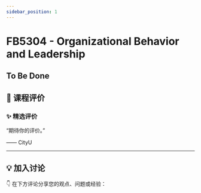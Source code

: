 ```yaml
---
sidebar_position: 1
---
```



# FB5304 - Organizational Behavior and Leadership

## To Be Done

## **💬 课程评价**

### ✨ **精选评价**
<div className={commentStyles.commentBox}>
    <p className={commentStyles.commentText}>
        “期待你的评价。”
    </p>
    <p className={commentStyles.commentAuthor}>—— CityU</p>
</div>

---

## **💡 加入讨论**

👇 在下方评论分享您的观点、问题或经验：
<Utterances />
